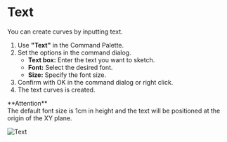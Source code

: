 
# Text

<Reference shortcut="" command="Text" button="" />

You can create curves by inputting text.

1. Use **"Text"** in the Command Palette.
2. Set the options in the command dialog.
   - **Text box:** Enter the text you want to sketch.
   - **Font:** Select the desired font.
   - **Size:** Specify the font size.
3. Confirm with OK in the command dialog or right click.
4. The text curves is created.

<Callout emoji="❗">
**Attention**<br />
The default font size is 1cm in height and the text will be positioned at the origin of the XY plane.
</Callout>

![Text](/img/text.gif)




